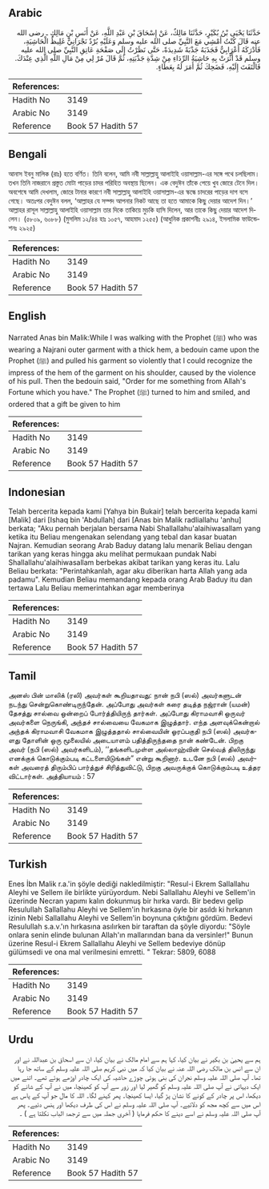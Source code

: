 ## Arabic


<div dir="rtl" lang="ar" style={{fontSize:'larger',backgroundColor:'#f8f9fa',padding:20}}>
حَدَّثَنَا يَحْيَى بْنُ بُكَيْرٍ، حَدَّثَنَا مَالِكٌ، عَنْ إِسْحَاقَ بْنِ عَبْدِ اللَّهِ، عَنْ أَنَسِ بْنِ مَالِكٍ ـ رضى الله عنه قَالَ كُنْتُ أَمْشِي مَعَ النَّبِيِّ صلى الله عليه وسلم وَعَلَيْهِ بُرْدٌ نَجْرَانِيٌّ غَلِيظُ الْحَاشِيَةِ، فَأَدْرَكَهُ أَعْرَابِيٌّ فَجَذَبَهُ جَذْبَةً شَدِيدَةً، حَتَّى نَظَرْتُ إِلَى صَفْحَةِ عَاتِقِ النَّبِيِّ صلى الله عليه وسلم قَدْ أَثَّرَتْ بِهِ حَاشِيَةُ الرِّدَاءِ مِنْ شِدَّةِ جَذْبَتِهِ، ثُمَّ قَالَ مُرْ لِي مِنْ مَالِ اللَّهِ الَّذِي عِنْدَكَ‏.‏ فَالْتَفَتَ إِلَيْهِ، فَضَحِكَ ثُمَّ أَمَرَ لَهُ بِعَطَاءٍ‏.‏
</div>
<div style={{backgroundColor:'#f8f9fa',padding:20, marginBottom: 10}}><table> <thead> <tr> <th>References:</th> <th></th> </tr> </thead> <tbody><tr><td>Hadith No</td><td>3149</td></tr><tr><td>Arabic No</td><td>3149</td></tr><tr><td>Reference</td><td>Book 57 Hadith 57</td></tr></tbody></table></div>

## Bengali


<div dir="ltr" lang="bn" style={{fontSize:'larger',backgroundColor:'#f8f9fa',padding:20}}>
আনাস ইবনু মালিক (রাঃ) হতে বর্ণিত। তিনি বলেন, আমি নবী সাল্লাল্লাহু আলাইহি ওয়াসাল্লাম-এর সঙ্গে পথে চলছিলাম। তখন তিনি নাজরানে প্রস্তুত মোটা পাড়ের চাদর পরিহিত অবস্থায় ছিলেন। এক বেদুঈন তাঁকে পেয়ে খুব জোরে টেনে দিল। অবশেষে আমি দেখলাম, জোরে টানার কারণে নবী সাল্লাল্লাহু আলাইহি ওয়াসাল্লাম-এর স্কন্ধে চাদরের পাড়ের দাগ বসে গেছে। অতঃপর বেদুঈন বলল, ‘আল্লাহর যে সম্পদ আপনার নিকট আছে তা হতে আমাকে কিছু দেয়ার আদেশ দিন।’ আল্লাহর রাসূল সাল্লাল্লাহু আলাইহি ওয়াসাল্লাম তার দিকে তাকিয়ে মুচকি হাসি দিলেন, আর তাকে কিছু দেয়ার আদেশ দিলেন। (৫৮০৯, ৬০৮৮) (মুসলিম ১২/৪৪ হাঃ ১০৫৭, আহমাদ ১২৫৫) (আধুনিক প্রকাশনীঃ ২৯১৪, ইসলামিক ফাউন্ডেশনঃ ২৯২৫)
</div>
<div style={{backgroundColor:'#f8f9fa',padding:20, marginBottom: 10}}><table> <thead> <tr> <th>References:</th> <th></th> </tr> </thead> <tbody><tr><td>Hadith No</td><td>3149</td></tr><tr><td>Arabic No</td><td>3149</td></tr><tr><td>Reference</td><td>Book 57 Hadith 57</td></tr></tbody></table></div>

## English


<div dir="ltr" lang="en" style={{fontSize:'larger',backgroundColor:'#f8f9fa',padding:20}}>
Narrated Anas bin Malik:While I was walking with the Prophet (ﷺ) who was wearing a Najrani outer garment with a thick hem, a bedouin came upon the Prophet (ﷺ) and pulled his garment so violently that I could recognize the impress of the hem of the garment on his shoulder, caused by the violence of his pull. Then the bedouin said, "Order for me something from Allah's Fortune which you have." The Prophet (ﷺ) turned to him and smiled, and ordered that a gift be given to him
</div>
<div style={{backgroundColor:'#f8f9fa',padding:20, marginBottom: 10}}><table> <thead> <tr> <th>References:</th> <th></th> </tr> </thead> <tbody><tr><td>Hadith No</td><td>3149</td></tr><tr><td>Arabic No</td><td>3149</td></tr><tr><td>Reference</td><td>Book 57 Hadith 57</td></tr></tbody></table></div>

## Indonesian


<div dir="ltr" lang="id" style={{fontSize:'larger',backgroundColor:'#f8f9fa',padding:20}}>
Telah bercerita kepada kami [Yahya bin Bukair] telah bercerita kepada kami [Malik] dari [Ishaq bin 'Abdullah] dari [Anas bin Malik radliallahu 'anhu] berkata; "Aku pernah berjalan bersama Nabi Shallallahu'alaihiwasallam yang ketika itu Beliau mengenakan selendang yang tebal dan kasar buatan Najran. Kemudian seorang Arab Baduy datang lalu menarik Beliau dengan tarikan yang keras hingga aku melihat permukaan pundak Nabi Shallallahu'alaihiwasallam berbekas akibat tarikan yang keras itu. Lalu Beliau berkata: "Perintahkanlah, agar aku diberikan harta Allah yang ada padamu". Kemudian Beliau memandang kepada orang Arab Baduy itu dan tertawa Lalu Beliau memerintahkan agar memberinya
</div>
<div style={{backgroundColor:'#f8f9fa',padding:20, marginBottom: 10}}><table> <thead> <tr> <th>References:</th> <th></th> </tr> </thead> <tbody><tr><td>Hadith No</td><td>3149</td></tr><tr><td>Arabic No</td><td>3149</td></tr><tr><td>Reference</td><td>Book 57 Hadith 57</td></tr></tbody></table></div>

## Tamil


<div dir="ltr" lang="ta" style={{fontSize:'larger',backgroundColor:'#f8f9fa',padding:20}}>
அனஸ் பின் மாலிக் (ரலி) அவர்கள் கூறியதாவது: நான் நபி (ஸல்) அவர்களுடன் நடந்து சென்றுகொண்டிருந்தேன். அப்போது அவர்கள் கரை தடித்த நஜ்ரான் (யமன்) தேசத்து சால்வை ஒன்றைப் போர்த்தியிருந் தார்கள். அப்போது கிராமவாசி ஒருவர் அவர்களை நெருங்கி, அந்தச் சால்வையை வேகமாக இழுத்தார். எந்த அளவுக்கென்றால் அந்தக் கிராமவாசி வேகமாக இழுத்ததால் சால்வையின் ஓரப்பகுதி நபி (ஸல்) அவர்களது தோளின் ஒரு மூலையில் அடையாளம் பதித்திருந்ததை நான் கண்டேன். பிறகு அவர் (நபி (ஸல்) அவர்களிடம்), ‘‘தங்களிடமுள்ள அல்லாஹ்வின் செல்வத் திலிருந்து எனக்குக் கொடுக்கும்படி கட்டளையிடுங்கள்” என்று கூறினார். உடனே நபி (ஸல்) அவர்கள் அவரைத் திரும்பிப் பார்த்துச் சிரித்துவிட்டு, பிறகு அவருக்குக் கொடுக்கும்படி உத்தர விட்டார்கள். அத்தியாயம் : 57
</div>
<div style={{backgroundColor:'#f8f9fa',padding:20, marginBottom: 10}}><table> <thead> <tr> <th>References:</th> <th></th> </tr> </thead> <tbody><tr><td>Hadith No</td><td>3149</td></tr><tr><td>Arabic No</td><td>3149</td></tr><tr><td>Reference</td><td>Book 57 Hadith 57</td></tr></tbody></table></div>

## Turkish


<div dir="ltr" lang="tr" style={{fontSize:'larger',backgroundColor:'#f8f9fa',padding:20}}>
Enes İbn Malik r.a.'in şöyle dediği nakledilmiştir: "Resul-i Ekrem Sallallahu Aleyhi ve Sellem ile birlikte yürüyordum. Nebi Sallallahu Aleyhi ve Sellem'in üzerinde Necran yapımı kalın dokunmuş bir hırka vardı. Bir bedevı gelip Resulullah Sallallahu Aleyhi ve Sellem'in hırkasına öyle bir asıldı ki hırkanın izinin Nebi Sallallahu Aleyhi ve Sellem'in boynuna çıktığını gördüm. Bedevi Resulullah s.a.v.'ın hırkasına asılırken bir taraftan da şöyle diyordu: "Söyle onlara senin elinde bulunan Allah'ın mallarından bana da versinler!" Bunun üzerine Resul-i Ekrem Sallallahu Aleyhi ve Sellem bedeviye dönüp gülümsedi ve ona mal verilmesini emretti. " Tekrar: 5809, 6088
</div>
<div style={{backgroundColor:'#f8f9fa',padding:20, marginBottom: 10}}><table> <thead> <tr> <th>References:</th> <th></th> </tr> </thead> <tbody><tr><td>Hadith No</td><td>3149</td></tr><tr><td>Arabic No</td><td>3149</td></tr><tr><td>Reference</td><td>Book 57 Hadith 57</td></tr></tbody></table></div>

## Urdu


<div dir="rtl" lang="ur" style={{fontSize:'larger',backgroundColor:'#f8f9fa',padding:20}}>
ہم سے یحییٰ بن بکیر نے بیان کیا، کہا ہم سے امام مالک نے بیان کیا، ان سے اسحاق بن عبداللہ نے اور ان سے انس بن مالک رضی اللہ عنہ نے بیان کیا کہ میں نبی کریم صلی اللہ علیہ وسلم کے ساتھ جا رہا تھا۔ آپ صلی اللہ علیہ وسلم نجران کی بنی ہوئی چوڑے حاشیہ کی ایک چادر اوڑھے ہوئے تھے۔ اتنے میں ایک دیہاتی نے آپ صلی اللہ علیہ وسلم کو گھیر لیا اور زور سے آپ کو کھینچا، میں نے آپ کے شانے کو دیکھا، اس پر چادر کے کونے کا نشان پڑ گیا، ایسا کھینچا۔ پھر کہنے لگا۔ اللہ کا مال جو آپ کے پاس ہے اس میں سے کچھ مجھ کو دلائیے۔ آپ صلی اللہ علیہ وسلم نے اس کی طرف دیکھا اور ہنس دئیے۔ پھر آپ صلی اللہ علیہ وسلم نے اسے دینے کا حکم فرمایا ( آخری جملہ میں سے ترجمۃ الباب نکلتا ہے ) ۔
</div>
<div style={{backgroundColor:'#f8f9fa',padding:20, marginBottom: 10}}><table> <thead> <tr> <th>References:</th> <th></th> </tr> </thead> <tbody><tr><td>Hadith No</td><td>3149</td></tr><tr><td>Arabic No</td><td>3149</td></tr><tr><td>Reference</td><td>Book 57 Hadith 57</td></tr></tbody></table></div>